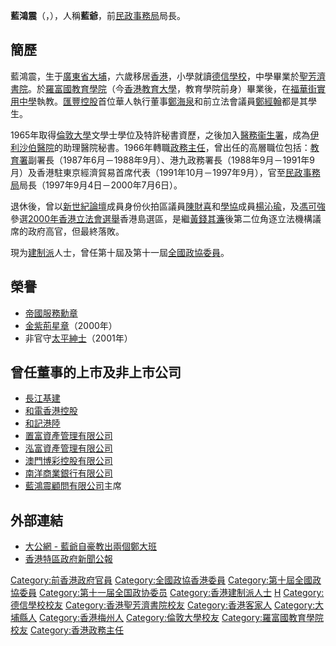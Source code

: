 {{Unreferenced |time=2009-05-27T13:26:27+00:00 }}
'''藍鴻震'''{{GBSHK}}{{ISO order}}{{JP}}（{{lang-en|David Lan}}，{{bd|1940年|5月29日}}），人稱'''藍爺'''，前[[民政事務局|民政事務局]]局長。

==簡歷==
藍鴻震，生于[[廣東省|廣東省]][[大埔縣|大埔]]，六歲移居[[香港|香港]]，小學就讀[[德信學校|德信學校]]，中學畢業於[[聖芳濟書院|聖芳濟書院]]。於[[羅富國教育學院|羅富國教育學院]]（今[[香港教育大學|香港教育大學]]，教育學院前身）畢業後，在[[福華街實用中學|福華街實用中學]]執教。[[匯豐控股|匯豐控股]]首位華人執行董事[[鄭海泉|鄭海泉]]和前立法會議員[[鄭經翰|鄭經翰]]都是其學生。

1965年取得[[倫敦大學|倫敦大學]]文學士學位及特許秘書資歷，之後加入[[衞生署_(香港)|醫務衞生署]]，成為[[伊利沙伯醫院|伊利沙伯醫院]]的助理醫院秘書。1966年轉職[[政務主任|政務主任]]，曾出任的高層職位包括：[[教育署|教育署]]副署長（1987年6月－1988年9月）、港九政務署長（1988年9月－1991年9月）及香港駐東京經濟貿易首席代表（1991年10月－1997年9月），官至[[民政事務局|民政事務局]]局長（1997年9月4日－2000年7月6日）。

退休後，曾以[[新世紀論壇|新世紀論壇]]成員身份伙拍區議員[[陳財喜|陳財喜]]和[[香港青年大專學生協會|學協]]成員[[楊沁瑜|楊沁瑜]]，及[[馮可強|馮可強]]參選[[2000年香港立法會選舉|2000年香港立法會選舉]]香港島選區，是繼[[黃錢其濂|黃錢其濂]]後第二位角逐立法機構議席的政府高官，但最終落敗。

現为[[建制派_(香港)|建制派]]人士，曾任第十屆及第十一屆[[全國政協委員|全國政協委員]]。

==榮譽==
*[[帝國服務勳章|帝國服務勳章]]
*[[金紫荊星章#2000年|金紫荊星章]]（2000年）
*非官守[[太平紳士#香港|太平紳士]]（2001年）

==曾任董事的上市及非上市公司==

*[[長江基建|長江基建]]
*[[和電香港控股|和電香港控股]]
*[[中泛控股|和記港陸]]
*[[置富資產管理有限公司|置富資產管理有限公司]]
*[[ARA資產管理|泓富資產管理有限公司]]
*[[澳門博彩控股|澳門博彩控股有限公司]]
*[[南洋商業銀行|南洋商業銀行有限公司]]
*[[藍鴻震顧問有限公司|藍鴻震顧問有限公司]]主席

==外部連結==
*[http://news.takungpao.com.hk/paper/q/2014/0425/2440959.html 大公網 - 藍爺自豪教出兩個鄭大班] {{Wayback|url=http://news.takungpao.com.hk/paper/q/2014/0425/2440959.html |date=20170228003307 }}
*[http://www.info.gov.hk/gia/general/200002/29/0229105.htm 香港特區政府新聞公報]{{Wayback|url=http://www.info.gov.hk/gia/general/200002/29/0229105.htm |date=20160402125026 }}

{{wikiquote}}
{{DEFAULTSORT:Lan}}


[[Category:前香港政府官員|Category:前香港政府官員]]
[[Category:全國政協香港委員|Category:全國政協香港委員]]
[[Category:第十屆全國政協委員|Category:第十屆全國政協委員]]
[[Category:第十一届全国政协委员|Category:第十一届全国政协委员]]
[[Category:香港建制派人士|Category:香港建制派人士]]
[[Category:藍姓|H]]
[[Category:德信學校校友|Category:德信學校校友]]
[[Category:香港聖芳濟書院校友|Category:香港聖芳濟書院校友]]
[[Category:香港客家人|Category:香港客家人]]
[[Category:大埔縣人|Category:大埔縣人]]
[[Category:香港梅州人|Category:香港梅州人]]
[[Category:倫敦大學校友|Category:倫敦大學校友]]
[[Category:羅富國教育學院校友|Category:羅富國教育學院校友]]
[[Category:香港政務主任|Category:香港政務主任]]

{{HK-poli-bio-stub}}
